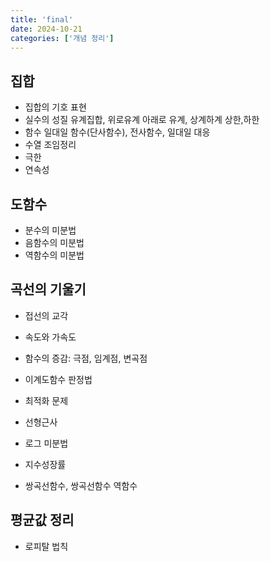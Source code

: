 ```yaml
---
title: 'final'
date: 2024-10-21
categories: ['개념 정리']
---
```


## 집합

- 집합의 기호 표현
- 실수의 성질 유계집합, 위로유계 아래로 유계, 상계하계 상한,하한
- 함수
일대일 함수(단사함수), 전사함수, 일대일 대응
- 수열
조임정리
- 극한
- 연속성

## 도함수

- 분수의 미분법
- 음함수의 미분법
- 역함수의 미분법

## 곡선의 기울기

- 접선의 교각
- 속도와 가속도
- 함수의 증감: 극점, 임계점, 변곡점
- 이계도함수 판정법
- 최적화 문제
- 선형근사

- 로그 미분법
- 지수성장률
- 쌍곡선함수, 쌍곡선함수 역함수

## 평균값 정리

- 로피탈 법칙


